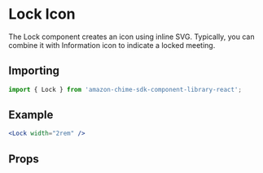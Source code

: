 

# Lock Icon

The Lock component creates an icon using inline SVG. Typically, you can combine it with Information icon to indicate a locked meeting.

## Importing

```javascript
import { Lock } from 'amazon-chime-sdk-component-library-react';
```

## Example

<ThemeProvider theme={lightTheme}>
  <Preview>
    <Lock width="2rem" />
  </Preview>
</ThemeProvider>

```jsx
<Lock width="2rem" />
```

## Props

<Props of={Lock} />

